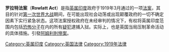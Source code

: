 '''罗拉特法案'''（'''Rowlatt Act'''）是指[[英属印度|英属印度]]政府于1919年3月通过的一项[[法律|法案]]，其目的针对[[第一次世界大战|第一次世界大战]]期间，在可能出现社会动荡或出现颠覆政府的一切不确定因素下实行紧急状态。这项法案授权政府在未经审判的情况下，有权将英属印度范围内包括[[恐怖分子|恐怖分子]]在内的所有[[疑犯|疑犯]]逮捕入狱。实际上，也是英国当局压制革命活动的具体措施。引發[[阿姆利則慘案|阿姆利則慘案]]。

[[Category:英属印度|Category:英属印度]]
[[Category:英国法律|Category:英国法律]]
[[Category:1919年法律|Category:1919年法律]]